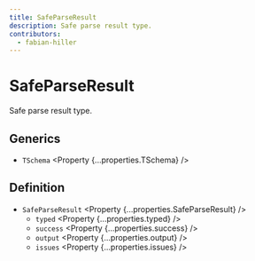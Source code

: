 ```yaml
---
title: SafeParseResult
description: Safe parse result type.
contributors:
  - fabian-hiller
---
```



# SafeParseResult

Safe parse result type.

## Generics

- `TSchema` <Property {...properties.TSchema} />

## Definition

- `SafeParseResult` <Property {...properties.SafeParseResult} />
  - `typed` <Property {...properties.typed} />
  - `success` <Property {...properties.success} />
  - `output` <Property {...properties.output} />
  - `issues` <Property {...properties.issues} />
